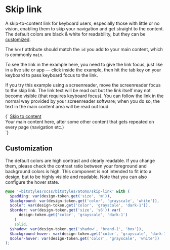 
<Meta title="Atoms/Skip link" />

# Skip link

A skip-to-content link for keyboard users, especially those with little or no vision, enabling them to skip your navigation and get straight to the content. The default colors are black & white for readability, but they can be [customized](#customization).

The `href` attribute should match the `id` you add to your main content, which is commonly `main`.

To see the link in the example here, you need to give the link focus, just like in a live site or app — click inside the example, then hit the tab key on your keyboard to pass keyboard focus to the link.

If you try this example using a screenreader, move the screenreader focus to the skip link. The link text will be read out but the link itself may not become visible (that requires keyboard focus). You can follow the link in the normal way provided by your screenreader software; when you do so, the text in the main content area will be read out loud.

<Canvas>
  <Story inline={false} name="a-skip-link">
    {`
      <a href="#main" class="a-skip-link">Skip to content</a>
      <div id="main">Your main content here, after some other content that gets repeated on every page (navigation etc.)</div>
    `}
  </Story>
</Canvas>

## Customization

The default colors are high contrast and clearly readable. If you change them, please check the contrast ratio between your foreground and background colors is high. This component is not intended to fit into a design, but to be highly visible and readable. Note that you can also configure the hover state.

```scss
@use '~bitstyles/scss/bitstyles/atoms/skip-link' with (
  $padding: var(design-token.get('size', 'm')),
  $background: var(design-token.get('color', 'grayscale', 'white')),
  $color: var(design-token.get('color', 'grayscale', 'dark-1')),
  $border: var(design-token.get('size', 's6')) var(
      design-token.get('color', 'grayscale', 'dark-1')
    )
    solid,
  $shadow: var(design-token.get('shadow', 'brand-1', 'box')),
  $background-hover: var(design-token.get('color', 'grayscale', 'dark-1')),
  $color-hover: var(design-token.get('color', 'grayscale', 'white'))
);
```
